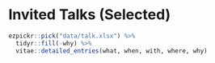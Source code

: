 # Invited Talks (Selected)

```r
ezpickr::pick("data/talk.xlsx") %>%
  tidyr::fill(-why) %>%
  vitae::detailed_entries(what, when, with, where, why)
```
